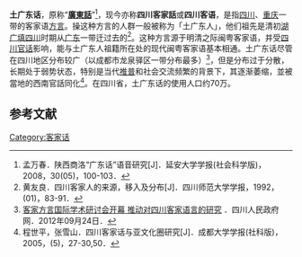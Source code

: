 {{otheruses|廣東話}}
{{Infobox Language
|name=土廣東話
|familycolor=汉藏语系
|states={{CHN}}
|region=[[四川省|四川省]]、[[重慶市|重慶市]]
|speakers=
|fam1=[[汉藏语系|汉藏语系]]
|fam2=[[漢語族|漢語族]]
|fam3=[[客家語|客家語]]
|fam4=''未分片''
|isoexception=dialect
}}
{{客家}}

'''土广东话'''，原称“'''[[廣東話|廣東話]]'''”<ref>孟万春．陕西商洛“广东话”语音研究[J]．延安大学学报(社会科学版)，2008，30(05)，100-103．</ref>，现今亦称'''四川客家話'''或'''四川客语'''，是指[[四川|四川]]、[[重庆|重庆]]一带的客家语[[方言|方言]]。操这种方言的人群一般被称为「土广东人」，他们祖先是清初[[湖广填四川|湖广填四川]]时期从[[广东|广东]]一带迁过去的<ref name="来源分布">黄友良．四川客家人的来源，移入及分布[J]．四川师范大学学报，1992，(01)，83-91．</ref>。这种方言源于明清之际闽粤客家语，并受[[四川話|四川官话]]影响，能与土广东人祖籍所在处的现代闽粤客家语基本相通。土广东话尽管在四川地区分布较广（以成都市龙泉驿区一带分布最多）{{r|来源分布}}<ref name="客方言研讨">[http://www.sc.gov.cn/10462/10464/10797/2012/9/24/10228979.shtml 客家方言国际学术研讨会开幕 推动对四川客家语言的研究] {{Wayback|url=http://www.sc.gov.cn/10462/10464/10797/2012/9/24/10228979.shtml |date=20200929140731 }}．四川人民政府网．2012年09月24日．</ref>，但是分布过于分散，长期处于弱势状态，特别是当代[[推普|推普]]和社会交流频繁的背景下，其逐渐萎缩，並被當地的西南官話同化<ref>程世平，张雪山．四川客家话与亚文化圈研究[J]．成都大学学报(社科版)，2005，(5)，27-30,50．</ref>。在四川省，土广东话的使用人口约70万{{r|客方言研讨}}。

== 参考文献 ==
{{reflist|2}}

{{客家語}}
{{漢語}}
{{Sichuan topics}}
[[Category:客家话|Category:客家话]]